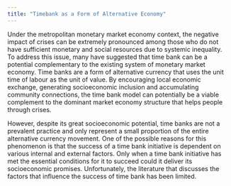 ```yaml
---
title: "Timebank as a Form of Alternative Economy"
---
```


Under the metropolitan monetary market economy context, the negative impact of crises can be extremely pronounced among those who do not have sufficient monetary and social resources due to systemic inequality. To address this issue, many have suggested that time bank can be a potential complementary to the existing system of monetary market economy. Time banks are a form of alternative currency that uses the unit time of labour as the unit of value. By encouraging local economic exchange, generating socioeconomic inclusion and accumulating community connections, the time bank model can potentially be a viable complement to the dominant market economy structure that helps people through crises.

However, despite its great socioeconomic potential, time banks are not a prevalent practice and only represent a small proportion of the entire alternative currency movement. One of the possible reasons for this phenomenon is that the success of a time bank initiative is dependent on various internal and external factors. Only when a time bank initiative has met the essential conditions for it to succeed could it deliver its socioeconomic promises. Unfortunately, the literature that discusses the factors that influence the success of time bank has been limited.